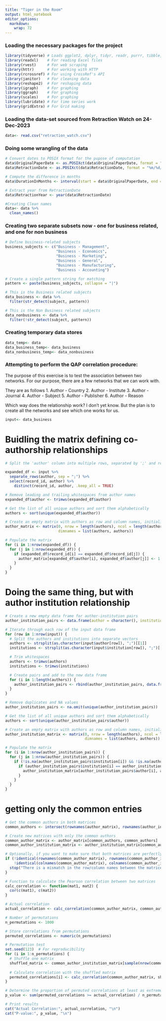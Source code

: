 ```yaml
---
title: "Tiger in the Room"
output: html_notebook
editor_options: 
  markdown: 
    wrap: 72
---
```


### Loading the necessary packages for the project

```r
library(tidyverse) # Loads ggplot2, dplyr, tidyr, readr, purrr, tibble, and stringr
library(readxl)    # For reading Excel files
library(rvest)     # For web scraping
library(httr)      # For working with HTTP
library(rcrossref) # For using CrossRef's API
library(janitor)   # For cleaning data
library(reshape2)  # For reshaping data
library(igraph)    # For graphing
library(ggraph)    # For graphing
library(scales)    # For graphing
library(lubridate) # For time series work
library(gridExtra) # For Grid making
```

### Loading the data-set sourced from Retraction Watch on 24-Dec-2023
```r
data<- read.csv("retraction_watch.csv")
```

### Doing some wrangling of the data
```r
# Convert dates to POSIX format for the pupose of computation
data$OriginalPaperDate <- as.POSIXct(data$OriginalPaperDate, format = "%m/%d/%Y %H:%M")
data$RetractionDate <- as.POSIXct(data$RetractionDate, format = "%m/%d/%Y %H:%M")

# Compute the difference in months
data$DurationInMonths <- interval(start = data$OriginalPaperDate, end = data$RetractionDate) / months(1)

# Extract year from RetractionDate
data$RetractionYear <- year(data$RetractionDate)

#Creating Clean names
data<- data %>%
  clean_names()
```

### Creating two separate subsets now - one for business related, and one for non business
```r
# Define business-related subjects
business_subjects <- c("Business - Management", 
                       "Business - Economics", 
                       "Business - Marketing", 
                       "Business - General", 
                       "Business - Manufacturing", 
                       "Business - Accounting")

# Create a single pattern string for matching
pattern <- paste(business_subjects, collapse = "|")

# This is the Business related subjects
data_business <- data %>%
  filter(str_detect(subject, pattern))

# This is the Non Business related subjects
data_nonbusiness <- data %>%
  filter(!str_detect(subject, pattern))

```

### Creating temporary data stores
```r
data_temp<- data
data_business_temp<- data_business
data_nonbusiness_temp<- data_nonbusiness
```

### Attempting to perform the QAP correlation procedure:
 
The purpose of this exercise is to test the association between two
networks. For our purpose, there are a few networks that we can work
with.

They are as follows 1. Author - Country 2. Author - Institute 3.
Author - Journal 4. Author - Subject 5. Author - Publisher 6. Author -
Reason

Which way does the relationship work? I don't yet know. But the plan is
to create all the networks and see which one works for us. 

```r
input<- data_business
```

# Buidling the matrix defining co-authorship relationships

```r
# Split the 'author' column into multiple rows, separated by ';' and retain the associated 'record_id' for each author

expanded_df <- input %>%
  separate_rows(author, sep = ";") %>%
  select(record_id, author) %>%
    distinct(record_id, author, .keep_all = TRUE)

# Remove leading and trailing whitespaces from author names
expanded_df$author <- trimws(expanded_df$author)

# Get the list of all unique authors and sort them alphabetically
authors <- sort(unique(expanded_df$author))

# Create an empty matrix with authors as row and column names, initialized to 0
author_matrix <- matrix(0, nrow = length(authors), ncol = length(authors),
                        dimnames = list(authors, authors))

# Populate the matrix
for (i in 1:nrow(expanded_df)) {
  for (j in 1:nrow(expanded_df)) {
    if (expanded_df$record_id[i] == expanded_df$record_id[j]) {
      author_matrix[expanded_df$author[i], expanded_df$author[j]] <- 1
    }
  }
}
```

# Doing the same thing, but with author institution relationship

```r

# Create a new empty data frame for author-institution pairs
author_institution_pairs <- data.frame(author = character(), institution = character(), stringsAsFactors = FALSE)

# Iterate through each row of the input data frame
for (row in 1:nrow(input)) {
  # Split the authors and institutions into separate vectors
  authors <- strsplit(as.character(input$author[row]), ";")[[1]]
  institutions <- strsplit(as.character(input$institution[row]), ";")[[1]]

  # Trim whitespaces
  authors <- trimws(authors)
  institutions <- trimws(institutions)

  # Create pairs and add to the new data frame
  for (i in 1:length(authors)) {
    author_institution_pairs <- rbind(author_institution_pairs, data.frame(author = authors[i], institution = institutions[i], stringsAsFactors = FALSE))
  }
}

# Remove duplicates and NA values
author_institution_pairs <- na.omit(unique(author_institution_pairs))

# Get the list of all unique authors and sort them alphabetically
authors <- sort(unique(author_institution_pairs$author))

# Create an empty matrix with authors as row and column names, initialized to 0
author_institution_matrix <- matrix(0, nrow = length(authors), ncol = length(authors),
                                    dimnames = list(authors, authors))

# Populate the matrix
for (i in 1:nrow(author_institution_pairs)) {
  for (j in 1:nrow(author_institution_pairs)) {
    if (!is.na(author_institution_pairs$institution[i]) && !is.na(author_institution_pairs$institution[j])) {
      if (author_institution_pairs$institution[i] == author_institution_pairs$institution[j]) {
        author_institution_matrix[author_institution_pairs$author[i], author_institution_pairs$author[j]] <- 1
      }
    }
  }
}
```


# getting only the common entries
```r
# Get the common authors in both matrices
common_authors <- intersect(rownames(author_matrix), rownames(author_institution_matrix))

# Create new matrices with only the common authors
common_author_matrix <- author_matrix[common_authors, common_authors]
common_author_institution_matrix <- author_institution_matrix[common_authors, common_authors]

# Optionally, if you want to make sure that both matrices are perfectly aligned:
if (!identical(rownames(common_author_matrix), rownames(common_author_institution_matrix)) || 
    !identical(colnames(common_author_matrix), colnames(common_author_institution_matrix))) {
  stop("There is a mismatch in the row/column names between the matrices.")
}
```


```r
# Function to calculate the Pearson correlation between two matrices
calc_correlation <- function(mat1, mat2) {
  cor(c(mat1), c(mat2))
}

# Actual correlation
actual_correlation <- calc_correlation(common_author_matrix, common_author_institution_matrix)

# Number of permutations
n_permutations <- 1000

# Store correlations from permutations
permuted_correlations <- numeric(n_permutations)

# Permutation test
set.seed(123)  # For reproducibility
for (i in 1:n_permutations) {
  # Shuffle one matrix
  shuffled_matrix <- common_author_institution_matrix[sample(nrow(common_author_institution_matrix)), sample(ncol(common_author_institution_matrix))]
  
  # Calculate correlation with the shuffled matrix
  permuted_correlations[i] <- calc_correlation(common_author_matrix, shuffled_matrix)
}

# Determine the proportion of permuted correlations at least as extreme as the actual correlation
p_value <- sum(permuted_correlations >= actual_correlation) / n_permutations

# Print results
cat("Actual Correlation:", actual_correlation, "\n")
cat("P-value:", p_value, "\n")

```







